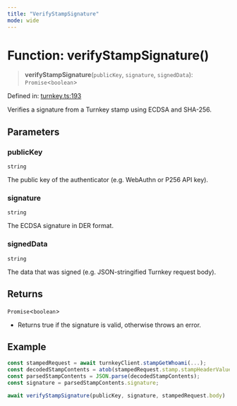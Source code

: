 ```yaml
---
title: "VerifyStampSignature"
mode: wide
---
```

  
# Function: verifyStampSignature()

> **verifyStampSignature**(`publicKey`, `signature`, `signedData`): `Promise`\<`boolean`\>

Defined in: [turnkey.ts:193](https://github.com/tkhq/sdk/blob/d88b5e1f9a6cca8e54e61f8a127aa90fcebeaa2e/packages/crypto/src/turnkey.ts#L193)

Verifies a signature from a Turnkey stamp using ECDSA and SHA-256.

## Parameters

### publicKey

`string`

The public key of the authenticator (e.g. WebAuthn or P256 API key).

### signature

`string`

The ECDSA signature in DER format.

### signedData

`string`

The data that was signed (e.g. JSON-stringified Turnkey request body).

## Returns

`Promise`\<`boolean`\>

- Returns true if the signature is valid, otherwise throws an error.

## Example

```ts
const stampedRequest = await turnkeyClient.stampGetWhoami(...);
const decodedStampContents = atob(stampedRequest.stamp.stampHeaderValue);
const parsedStampContents = JSON.parse(decodedStampContents);
const signature = parsedStampContents.signature;

await verifyStampSignature(publicKey, signature, stampedRequest.body)
```
